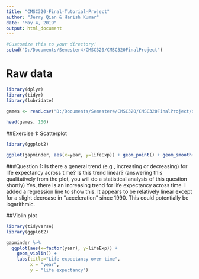 ```yaml
---
title: "CMSC320-Final-Tutorial-Project"
author: "Jerry Qian & Harish Kumar"
date: "May 4, 2019"
output: html_document
---
```


```r
#Customize this to your directory!
setwd("D:/Documents/Semester4/CMSC320/CMSC320FinalProject")
```

# Raw data
```r
library(dplyr)
library(tidyr)
library(lubridate)

games <- read.csv("D:/Documents/Semester4/CMSC320/CMSC320FinalProject/data/games.csv") %>% 
  
head(games, 100)
```

##Exercise 1: Scatterplot
```r
library(ggplot2)

ggplot(gapminder, aes(x=year, y=lifeExp)) + geom_point() + geom_smooth(method="lm")
```
###Question 1: Is there a general trend (e.g., increasing or decreasing) for life expectancy across time? Is this trend linear? (answering this qualitatively from the plot, you will do a statistical analysis of this question shortly)
Yes, there is an increasing trend for life expectancy across time. I added a regression line to show this. It appears to be relatively linear except for a slight decrease in "acceleration" since 1990. This could potentially be logarithmic.

##Violin plot
```r
library(tidyverse)
library(ggplot2)

gapminder %>%
  ggplot(aes(x=factor(year), y=lifeExp)) +
    geom_violin() +
    labs(title="Life expectancy over time",
         x = "year",
         y = "life expectancy")
```



